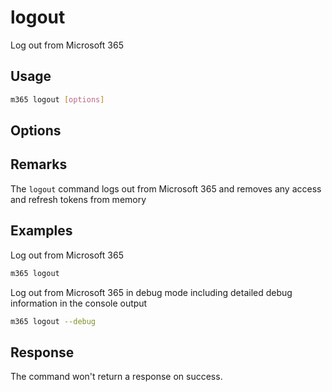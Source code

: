 
# logout

Log out from Microsoft 365

## Usage

```sh
m365 logout [options]
```

## Options

<Global />

## Remarks

The `logout` command logs out from Microsoft 365 and removes any access and refresh tokens from memory

## Examples

Log out from Microsoft 365

```sh
m365 logout
```

Log out from Microsoft 365 in debug mode including detailed debug information in the console output

```sh
m365 logout --debug
```

## Response

The command won't return a response on success.
